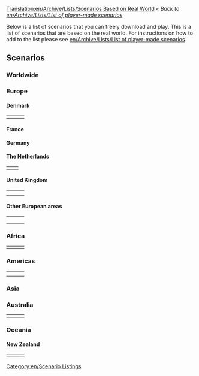 [[Translation:en/Archive/Lists/Scenarios Based on Real World]]
''« Back to [[en/Archive/Lists/List of player-made scenarios]]''

Below is a list of scenarios that you can freely download and play. This is a list of scenarios that are based on the real world. For instructions on how to add to the list please see [[en/Archive/Lists/List of player-made scenarios]].

==Scenarios==

=== Worldwide ===

{{en/Scenario/CarstsWorldScenario}}

=== Europe ===

{{en/Scenario/Europe}}

==== Denmark ====

{|
|- valign="top"
|style="border:none;background:white"|
{{en/Scenario/Denmark}}

|style="border:none;background:white"|
{{en/Scenario/Oresund}}

|style="border:none;background:white"|
<!-- {{ ... }} -->

|}

==== France ====

{{en/Scenario/South West France}}

==== Germany ====

{{en/Scenario/German Reunification}}

==== The Netherlands ====

{|
|- valign="top"
|style="border:none;background:white"|
{{en/Scenario/Flevoland}} 

|style="border:none;background:white"|
{{en/Scenario/The Netherlands}}

|}

==== United Kingdom ====

{|
|- valign="top"
|style="border:none;background:white"|
{{en/scenario/North England}}

|style="border:none;background:white"|
{{en/Scenario/North-West Europe}}

|style="border:none;background:white"|
{{en/scenario/Northumberland, England}} 

|- valign="top"
|style="border:none;background:white"|
{{en/scenario/South Yorkshire}} 

|style="border:none;background:white"|
{{en/Scenario/United Kingdom}}

|style="border:none;background:white"|
{{en/Scenario/Isle Of Wight}}

|}

==== Other European areas ====

{|
|- valign="top"
|style="border:none;background:white"|
{{en/Scenario/Iceland}}

|style="border:none;background:white"|
{{en/Scenario/Italy}}

|style="border:none;background:white"|
{{en/Scenario/Lithuania}}

|- valign="top"
|style="border:none;background:white"|
{{en/Scenario/Latvia}}

|style="border:none;background:white"|
{{en/Scenario/Malta}}

|style="border:none;background:white"|
{{en/Scenario/Czech Republic}}

|- valign="top"
|style="border:none;background:white"|
{{en/Scenario/Croatia Dalmatia}}

|style="border:none;background:white"|
{{en/Scenario/Portugal}}

|}

=== Africa ===

{|
|- valign="top"
|style="border:none;background:white"|
{{en/Scenario/Alexander to Karthoum}}

|style="border:none;background:white"|
<!-- {{ ... }} -->

|style="border:none;background:white"|
<!-- {{ ... }} -->

|}

=== Americas ===

{|
|- valign="top"
|style="border:none;background:white"|
{{en/Scenario/Cuba}}

|style="border:none;background:white"|
{{en/Scenario/Florida}}

|style="border:none;background:white"|
{{en/Scenario/Jamaica}}

|-
|style="border:none;background:white"|
{{en/Scenario/South America}}

|style="border:none;background:white"|
{{en/Scenario/Colorado}}
|}

=== Asia ===


=== Australia ===

{|
|- valign="top"
|style="border:none;background:white"|
{{en/Scenario/Australia Flat}}

|style="border:none;background:white"|
{{en/scenario/SE Australia}} 

|style="border:none;background:white"|
{{en/Scenario/Tasmania}}

|}

=== Oceania ===


==== New Zealand ====

{|
|- valign="top"
|style="border:none;background:white"|
{{en/Scenario/Chatham Islands}}

|style="border:none;background:white"|
{{en/Scenario/New Zealand North Island}}

|style="border:none;background:white"|
{{en/scenario/New Zealand South Island arctic}} 

|}

[[Category:en/Scenario Listings]]